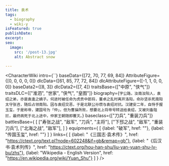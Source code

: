 ```yaml
---
title: 袁术
tags:
  - biography
  - wiki-y
isFeatured: true
publishDate:
excerpt:
seo:
  image:
    src: '/post-13.jpg'
    alt: Abstract snow

---
```



<CharacterWiki
  intro={``}
  baseData={[72, 70, 77, 69, 84]}
  AttributeFigure={[0, 0, 0, 0, 0]}
  dlcData={[61, 85, 77, 72, 84]}
  dlcAttributeFigure={[-1, 1, 0, 0, 0]}
  baseData2={[8, 3]}
  dlcData2={[7, 4]}
  traitsBase={["中原", "侠气"]}
  traitsDLC={["淮泗", "世家", "侠气", "皇图"]}
  biography={`字公路，汝南汝阳人，袁绍之弟，亦是袁逢之嫡子。何进时被任命为虎贲中郎将，董卓之乱时离开洛阳，命孙坚杀死南阳太守张咨，随后占领南阳。因与袁绍交恶，于是北联公孙瓒与袁绍对抗。汉建安二年，自恃手握玉玺，于是称帝，建国号为「仲」，但为曹操所败，想要北上将帝号转送给袁绍，又被刘备阻拦，最终病死于北上途中，仲家王朝随即覆灭。`}
  baseclass={["刀兵", "重装刀兵"]}
  battlesBase={
    [
      ["寿张之战", "敌军", "刀兵", "主将"],
      ["下邳之战", "敌军", "重装刀兵"],
      ["北海之战", "敌军"],
    ]
  }
  equipments={
    [
      {label: "破军", href: ""},
      {label: "传国玉玺", href: ""}
    ]
  }
  links={
    [
      {label: "《三国志·袁术传》", href: "https://ctext.org/text.pl?node=602248&if=gb&remap=gb"},
      {label: "《后汉书·袁术列传》", href: "https://ctext.org/hou-han-shu/liu-yan-yuan-shu-lv-bu/zhs"},
      {label: "Wikipedia - English Version", href: "https://en.wikipedia.org/wiki/Yuan_Shu"}
    ]
  }
/>
